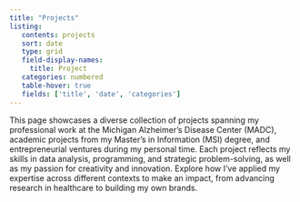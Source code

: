 ```yaml
---
title: "Projects"
listing:
   contents: projects
   sort: date
   type: grid
   field-display-names: 
     title: Project
   categories: numbered
   table-hover: true
   fields: ['title', 'date', 'categories']
---
```


This page showcases a diverse collection of projects spanning my professional work at the Michigan Alzheimer’s Disease Center (MADC), academic projects from my Master’s in Information (MSI) degree, and entrepreneurial ventures during my personal time. Each project reflects my skills in data analysis, programming, and strategic problem-solving, as well as my passion for creativity and innovation. Explore how I’ve applied my expertise across different contexts to make an impact, from advancing research in healthcare to building my own brands.
